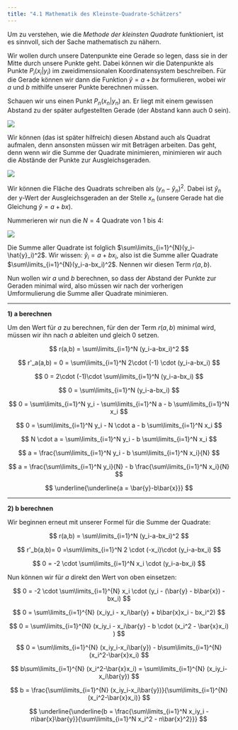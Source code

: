 ```yaml
---
title: "4.1 Mathematik des Kleinste-Quadrate-Schätzers"
---
```


Um zu verstehen, wie die *Methode der kleinsten Quadrate* funktioniert, ist es sinnvoll, sich der Sache mathematisch zu nähern.

Wir wollen durch unsere Datenpunkte eine Gerade so legen, dass sie in der Mitte durch unsere Punkte geht. Dabei können wir die Datenpunkte als Punkte $P_i(x_i|y_i)$ im zweidimensionalen Koordinatensystem beschreiben. Für die Gerade können wir dann die Funktion $\hat{y}=a+bx$ formulieren, wobei wir $a$ und $b$ mithilfe unserer Punkte berechnen müssen.

Schauen wir uns einen Punkt $P_n(x_n|y_n)$ an. Er liegt mit einem gewissen Abstand zu der später aufgestellten Gerade (der Abstand kann auch 0 sein).

![](ols_2.jpg)

Wir können (das ist später hilfreich) diesen Abstand auch als Quadrat aufmalen, denn ansonsten müssen wir mit Beträgen arbeiten. Das geht, denn wenn wir die Summe der Quadrate minimieren, minimieren wir auch die Abstände der Punkte zur Ausgleichsgeraden.

![](ols_1.jpg)

Wir können die Fläche des Quadrats schreiben als $(y_n-\hat{y}_n)^2$. Dabei ist $\hat{y}_n$ der y-Wert der Ausgleichsgeraden an der Stelle $x_n$ (unsere Gerade hat die Gleichung $\hat{y}=a+bx$).

Nummerieren wir nun die $N=4$ Quadrate von 1 bis 4:

![](ols_3.jpg)

Die Summe aller Quadrate ist folglich $\sum\limits_{i=1}^{N}(y_i-\hat{y}_i)^2$. Wir wissen: $\hat{y}_i=a+bx_i$, also ist die Summe aller Quadrate $\sum\limits_{i=1}^{N}(y_i-a-bx_i)^2$. Nennen wir diesen Term $r(a,b)$.

Nun wollen wir $a$ und $b$ berechnen, so dass der Abstand der Punkte zur Geraden minimal wird, also müssen wir nach der vorherigen Umformulierung die Summe aller Quadrate minimieren.

------------------------------------------------------------------------

**1) a berechnen**

Um den Wert für $a$ zu berechnen, für den der Term $r(a,b)$ minimal wird, müssen wir ihn nach $a$ ableiten und gleich 0 setzen.

$$
r(a,b) = \sum\limits_{i=1}^N (y_i-a-bx_i)^2
$$

$$
r'_a(a,b) = 0 = \sum\limits_{i=1}^N 2\cdot (-1) \cdot (y_i-a-bx_i) 
$$

$$
0 = 2\cdot (-1)\cdot \sum\limits_{i=1}^N (y_i-a-bx_i)
$$

$$
0 = \sum\limits_{i=1}^N (y_i-a-bx_i)
$$

$$ 
0 = \sum\limits_{i=1}^N y_i - \sum\limits_{i=1}^N a - b \sum\limits_{i=1}^N x_i
$$

$$
0 = \sum\limits_{i=1}^N y_i - N \cdot a - b \sum\limits_{i=1}^N x_i
$$

$$
N \cdot a = \sum\limits_{i=1}^N y_i - b \sum\limits_{i=1}^N x_i
$$

$$
a = \frac{\sum\limits_{i=1}^N y_i - b \sum\limits_{i=1}^N x_i}{N}
$$

$$
a = \frac{\sum\limits_{i=1}^N y_i}{N} - b \frac{\sum\limits_{i=1}^N x_i}{N}
$$

$$
\underline{\underline{a = \bar{y}-b\bar{x}}}
$$

------------------------------------------------------------------------

**2) b berechnen**

Wir beginnen erneut mit unserer Formel für die Summe der Quadrate:

$$
r(a,b) = \sum\limits_{i=1}^N (y_i-a-bx_i)^2
$$

$$
r'_b(a,b)= 0 =\sum\limits_{i=1}^N 2 \cdot (-x_i)\cdot (y_i-a-bx_i)
$$

$$
0 = -2 \cdot \sum\limits_{i=1}^N x_i \cdot (y_i-a-bx_i)
$$

Nun können wir für $a$ direkt den Wert von oben einsetzen:

$$
0 = -2 \cdot \sum\limits_{i=1}^{N} x_i \cdot (y_i - (\bar{y} - b\bar{x}) - bx_i)
$$

$$
0 = \sum\limits_{i=1}^{N} (x_iy_i - x_i\bar{y} + b\bar{x}x_i - bx_i^2)
$$

$$
0 = \sum\limits_{i=1}^{N} (x_iy_i - x_i\bar{y} - b \cdot (x_i^2 - \bar{x}x_i) )
$$

$$
0 = \sum\limits_{i=1}^{N} (x_iy_i-x_i\bar{y}) - b\sum\limits_{i=1}^{N} (x_i^2-\bar{x}x_i)
$$

$$
b\sum\limits_{i=1}^{N} (x_i^2-\bar{x}x_i) = \sum\limits_{i=1}^{N} (x_iy_i-x_i\bar{y})
$$

$$
b = \frac{\sum\limits_{i=1}^{N} (x_iy_i-x_i\bar{y})}{\sum\limits_{i=1}^{N} (x_i^2-\bar{x}x_i)} 
$$

$$
\underline{\underline{b = \frac{\sum\limits_{i=1}^N x_iy_i - n\bar{x}\bar{y}}{\sum\limits_{i=1}^N x_i^2 - n\bar{x}^2}}}
$$
